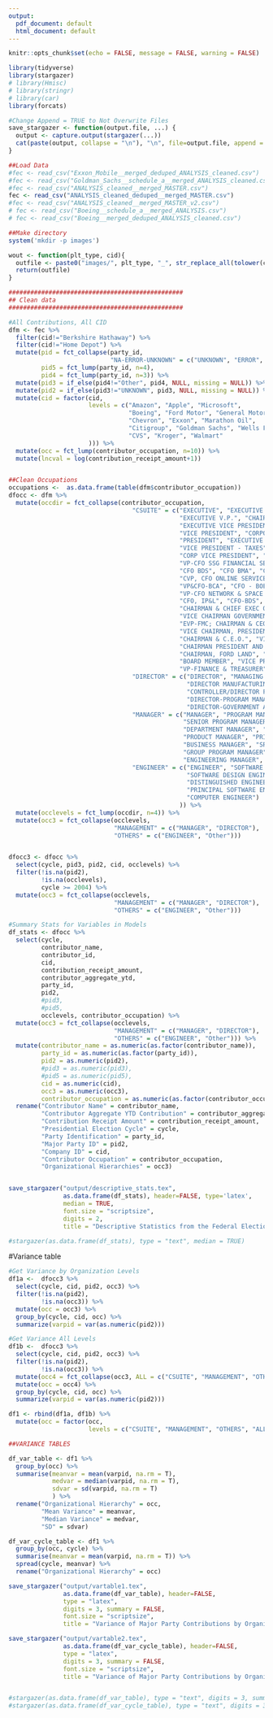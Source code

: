 ```yaml
---
output:
  pdf_document: default
  html_document: default
---
```




```r
knitr::opts_chunk$set(echo = FALSE, message = FALSE, warning = FALSE)

library(tidyverse)
library(stargazer)
# library(Hmisc)
# library(stringr)
# library(car)
library(forcats)

#Change Append = TRUE to Not Overwrite Files
save_stargazer <- function(output.file, ...) {
  output <- capture.output(stargazer(...))
  cat(paste(output, collapse = "\n"), "\n", file=output.file, append = FALSE)
}
```



```r
##Load Data
#fec <- read_csv("Exxon_Mobile__merged_deduped_ANALYSIS_cleaned.csv")
#fec <- read_csv("Goldman_Sachs__schedule_a__merged_ANALYSIS_cleaned.csv")
#fec <- read_csv("ANALYSIS_cleaned__merged_MASTER.csv")
fec <- read_csv("ANALYSIS_cleaned_deduped__merged_MASTER.csv")
#fec <- read_csv("ANALYSIS_cleaned__merged_MASTER_v2.csv")
# fec <- read_csv("Boeing__schedule_a__merged_ANALYSIS.csv")
# fec <- read_csv("Boeing__merged_deduped_ANALYSIS_cleaned.csv")

##Make directory
system('mkdir -p images')

wout <- function(plt_type, cid){
  outfile <- paste0("images/", plt_type, "_", str_replace_all(tolower(cid), " ", "_"), ".png")
  return(outfile)
}

################################################
## Clean data
################################################

#All Contributions, All CID
dfm <- fec %>% 
  filter(cid!="Berkshire Hathaway") %>% 
  filter(cid!="Home Depot") %>% 
  mutate(pid = fct_collapse(party_id,
                            "NA-ERROR-UNKNOWN" = c("UNKNOWN", "ERROR", "NONE", "None")),
         pid5 = fct_lump(party_id, n=4),
         pid4 = fct_lump(party_id, n=3)) %>% 
  mutate(pid3 = if_else(pid4!="Other", pid4, NULL, missing = NULL)) %>% 
  mutate(pid2 = if_else(pid3!="UNKNOWN", pid3, NULL, missing = NULL)) %>% 
  mutate(cid = factor(cid, 
                      levels = c("Amazon", "Apple", "Microsoft",
                                 "Boeing", "Ford Motor", "General Motors",
                                 "Chevron", "Exxon", "Marathon Oil",
                                 "Citigroup", "Goldman Sachs", "Wells Fargo",
                                 "CVS", "Kroger", "Walmart"
                      ))) %>% 
  mutate(occ = fct_lump(contributor_occupation, n=10)) %>% 
  mutate(lncval = log(contribution_receipt_amount+1)) 


##Clean Occupations
occupations <-  as.data.frame(table(dfm$contributor_occupation))
dfocc <- dfm %>% 
  mutate(occdir = fct_collapse(contributor_occupation,
                                  "CSUITE" = c("EXECUTIVE", "EXECUTIVE VICE PRESIDENT", "CHIEF EXECUTIVE OFFICER",
                                               "EXECUTIVE V.P.", "CHAIRMAN & CHIEF EXECUTIVE OFFICER", "EXECUTIVE VP",
                                               "EXECUTIVE VICE PRESIDENT, DOWNSTREAM", "PRESIDENT & CHIEF EXECUTIVE OFFICER",
                                               "VICE PRESIDENT", "CORPORATE VICE PRESIDENT", "SENIOR VICE PRESIDENT",
                                               "PRESIDENT", "EXECUTIVE VICE PRESIDENT", "SENIOR VICE PRESIDENT/INVEST",
                                               "VICE PRESIDENT - TAXES", "PRESIDENT & CEO", "PRESIDENT AND CEO",
                                               "CORP VICE PRESIDENT", "SR. VICE PRESIDENT", "CFO", "BUSINESS CFO",
                                               "VP-CFO SSG FINANCIAL SERVICES", "VP & CFO - IDS", "VP CFO BOEING INTERNATIONAL",
                                               "CFO BDS", "CFO BMA", "CFO EO&T", "VP & CFO-BCA", "EVP, CORPORATE PRESIDENT & CFO",
                                               "CVP, CFO ONLINE SERVICES", "DIR-FIN REV MGMT CFO ASIA-PAC", "VP-CFO TECHNOLOGY",
                                               "VP&CFO-BCA", "CFO - BOEING CAPITAL", "EVP&CFO", "SR VP & CFO - IDS", "CORP VP & CFO, MBD",
                                               "VP-CFO NETWORK & SPACE SYSTEMS", "VP/CFO - FINL SERVICES", "CFO, OSD STRATEGIC ALLIANCES",
                                               "CFO, IP&L", "CFO-BDS", "VICE CHAIRMAN", "CHAIRMAN", "CHAIRMAN AND CEO", 
                                               "CHAIRMAN & CHIEF EXEC OFF", "CHAIRMAN PRESIDENT & CEO", "CHAIRMAN & CEO", "CHAIRMAN/CEO",
                                               "VICE CHAIRMAN GOVERNMENT REL.", "VICE CHAIRMAN, PRES & CEO BCA", "SVP-TREASURER & BCC CHAIR",
                                               "EVP-FMC; CHAIRMAN & CEO, FC", "COUNTRY CHAIR KOREA & GSC CALTEX RES D", 
                                               "VICE CHAIRMAN, PRESIDENT & COO", "CHAIRMAN & CHIEF SOFTWARE ARCH", "COUNTRY CHAIR KOREA & GSC", 
                                               "CHAIRMAN & C.E.O.", "VICE CHAIRMAN OF THE BOARD","CHAIRMAN OF THE BOARD", 
                                               "CHAIRMAN PRESIDENT AND CEO", "GVP, CHAIRMAN, PRES. & CEO,", "VICE CHAIRMAN & CHIEF FINANC",
                                               "CHAIRMAN, FORD LAND", "CHAIRMAN,PRESIDENT & CEO", "VICE-CHAIRMAN", "CHAIRMAN, PRESIDENT & CEO",
                                               "BOARD MEMBER", "VICE PRESIDENT AND TREASURER", "VICE PRESIDENT/ASSISTANT TREASURER", 
                                               "VP-FINANCE & TREASURER"),
                                  "DIRECTOR" = c("DIRECTOR", "MANAGING DIRECTOR", "ENGINEERING DIRECTOR", "DIRECTOR,NON-TECH", 
                                                 "DIRECTOR MANUFACTURING ENGRG", "PROCESS DIRECTOR", "DIRECTOR-MARKETING&SALES", 
                                                 "CONTROLLER/DIRECTOR FINANCE", "EXECUTIVE DIRECTOR", "SENIOR DIRECTOR", 
                                                 "DIRECTOR-PROGRAM MANAGEMENT", "DIRECTOR-ENGINEERING ACTIVITY", "DIRECTOR, TECHNICAL",
                                                 "DIRECTOR-GOVERNMENT AFFAIRS", "CREATIVE DIRECTOR", "DIRECTOR OR EXEC DIRECTOR", "DIRECTOR-FINANCE"),
                                  "MANAGER" = c("MANAGER", "PROGRAM MANAGER", "GENERAL MANAGER", "PROJECT MANAGER",
                                                "SENIOR PROGRAM MANAGER", "SR CONSULTANT/MANAGER", "PROGRAM MANAGEMENT SPEC M", 
                                                "DEPARTMENT MANAGER", "PRINCIPAL PROGRAM MANAGER", "MARKETING MANAGER", "PROGRAM MANAGER II",
                                                "PRODUCT MANAGER", "PRINCIPAL PROGRAM MANAGER LEAD", "DEVELOPMENT MANAGER", 
                                                "BUSINESS MANAGER", "SR MANAGER,NON-TECHNICAL", "FINANCE MANAGER",
                                                "GROUP PROGRAM MANAGER", "GROUP MANAGER", "COMMERCIAL REL MANAGEMENT MANAGER", 
                                                "ENGINEERING MANAGER", "LEAD PROGRAM MANAGER", "ENGINEERING GROUP MANAGER"),
                                  "ENGINEER" = c("ENGINEER", "SOFTWARE ENGINEER", "SENIOR SOFTWARE ENGINEER", 
                                                 "SOFTWARE DESIGN ENGINEER", "ENGINEERING MULTI-SKILL MGR M",
                                                 "DISTINGUISHED ENGINEER", "SOFTWARE DEVELOPMENT ENGINEER",
                                                 "PRINCIPAL SOFTWARE ENGINEER", "SYSTEMS ENGINEER", "ELECTRICAL ENGINEER",
                                                 "COMPUTER ENGINEER")
                                               )) %>% 
  mutate(occlevels = fct_lump(occdir, n=4)) %>% 
  mutate(occ3 = fct_collapse(occlevels,
                             "MANAGEMENT" = c("MANAGER", "DIRECTOR"),
                             "OTHERS" = c("ENGINEER", "Other")))


dfocc3 <- dfocc %>% 
  select(cycle, pid3, pid2, cid, occlevels) %>% 
  filter(!is.na(pid2),
         !is.na(occlevels),
         cycle >= 2004) %>% 
  mutate(occ3 = fct_collapse(occlevels,
                             "MANAGEMENT" = c("MANAGER", "DIRECTOR"),
                             "OTHERS" = c("ENGINEER", "Other")))
```





```r

#Summary Stats for Variables in Models
df_stats <- dfocc %>% 
  select(cycle, 
         contributor_name,
         contributor_id,
         cid, 
         contribution_receipt_amount,
         contributor_aggregate_ytd,         
         party_id,
         pid2,
         #pid3, 
         #pid5, 
         occlevels, contributor_occupation) %>% 
  mutate(occ3 = fct_collapse(occlevels,
                             "MANAGEMENT" = c("MANAGER", "DIRECTOR"),
                             "OTHERS" = c("ENGINEER", "Other"))) %>% 
  mutate(contributor_name = as.numeric(as.factor(contributor_name)),
         party_id = as.numeric(as.factor(party_id)),
         pid2 = as.numeric(pid2),
         #pid3 = as.numeric(pid3),
         #pid5 = as.numeric(pid5),
         cid = as.numeric(cid),
         occ3 = as.numeric(occ3),
         contributor_occupation = as.numeric(as.factor(contributor_occupation))) %>% 
  rename("Contributor Name" = contributor_name,
         "Contributor Aggregate YTD Contribution" = contributor_aggregate_ytd,
         "Contribution Receipt Amount" = contribution_receipt_amount,
         "Presidential Election Cycle" = cycle,
         "Party Identification" = party_id,
         "Major Party ID" = pid2,
         "Company ID" = cid,
         "Contributor Occupation" = contributor_occupation,
         "Organizational Hierarchies" = occ3)


save_stargazer("output/descriptive_stats.tex",
               as.data.frame(df_stats), header=FALSE, type='latex',
               median = TRUE,
               font.size = "scriptsize",
               digits = 2,
               title = "Descriptive Statistics from the Federal Election Commission API" )

#stargazer(as.data.frame(df_stats), type = "text", median = TRUE)
```


#Variance table

```r
#Get Variance by Organization Levels
df1a <-  dfocc3 %>%
  select(cycle, cid, pid2, occ3) %>% 
  filter(!is.na(pid2),
         !is.na(occ3)) %>%
  mutate(occ = occ3) %>% 
  group_by(cycle, cid, occ) %>% 
  summarize(varpid = var(as.numeric(pid2)))

#Get Variance All Levels
df1b <-  dfocc3 %>%
  select(cycle, cid, pid2, occ3) %>% 
  filter(!is.na(pid2),
         !is.na(occ3)) %>%
  mutate(occ4 = fct_collapse(occ3, ALL = c("CSUITE", "MANAGEMENT", "OTHERS"))) %>% 
  mutate(occ = occ4) %>% 
  group_by(cycle, cid, occ) %>% 
  summarize(varpid = var(as.numeric(pid2)))

df1 <- rbind(df1a, df1b) %>% 
  mutate(occ = factor(occ, 
                      levels = c("CSUITE", "MANAGEMENT", "OTHERS", "ALL")))

##VARIANCE TABLES

df_var_table <- df1 %>% 
  group_by(occ) %>% 
  summarise(meanvar = mean(varpid, na.rm = T),
            medvar = median(varpid, na.rm = T),
            sdvar = sd(varpid, na.rm = T)
            ) %>% 
  rename("Organizational Hierarchy" = occ,
         "Mean Variance" = meanvar,
         "Median Variance" = medvar,
         "SD" = sdvar)

df_var_cycle_table <- df1 %>% 
  group_by(occ, cycle) %>% 
  summarise(meanvar = mean(varpid, na.rm = T)) %>% 
  spread(cycle, meanvar) %>% 
  rename("Organizational Hierarchy" = occ)

save_stargazer("output/vartable1.tex",
               as.data.frame(df_var_table), header=FALSE,
               type = "latex", 
               digits = 3, summary = FALSE,
               font.size = "scriptsize",
               title = "Variance of Major Party Contributions by Organizational Hierarchy" )

save_stargazer("output/vartable2.tex",
               as.data.frame(df_var_cycle_table), header=FALSE,
               type = "latex", 
               digits = 3, summary = FALSE,
               font.size = "scriptsize",
               title = "Variance of Major Party Contributions by Organizational Hierarchy and Year" )


#stargazer(as.data.frame(df_var_table), type = "text", digits = 3, summary = FALSE)
#stargazer(as.data.frame(df_var_cycle_table), type = "text", digits = 3, summary = FALSE)

```

